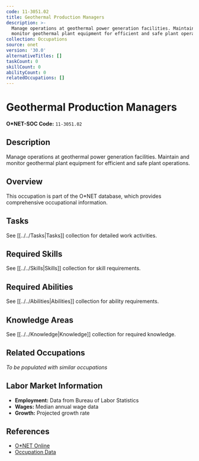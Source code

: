 ```yaml
---
code: 11-3051.02
title: Geothermal Production Managers
description: >-
  Manage operations at geothermal power generation facilities. Maintain and
  monitor geothermal plant equipment for efficient and safe plant operations.
collection: Occupations
source: onet
version: '30.0'
alternativeTitles: []
taskCount: 0
skillCount: 0
abilityCount: 0
relatedOccupations: []
---
```

# Geothermal Production Managers

**O*NET-SOC Code:** `11-3051.02`

## Description

Manage operations at geothermal power generation facilities. Maintain and monitor geothermal plant equipment for efficient and safe plant operations.

## Overview

This occupation is part of the O*NET database, which provides comprehensive occupational information.

## Tasks

See [[../../Tasks|Tasks]] collection for detailed work activities.

## Required Skills

See [[../../Skills|Skills]] collection for skill requirements.

## Required Abilities

See [[../../Abilities|Abilities]] collection for ability requirements.

## Knowledge Areas

See [[../../Knowledge|Knowledge]] collection for required knowledge.

## Related Occupations

*To be populated with similar occupations*

## Labor Market Information

- **Employment:** Data from Bureau of Labor Statistics
- **Wages:** Median annual wage data
- **Growth:** Projected growth rate

## References

- [O*NET Online](https://www.onetonline.org/link/summary/11-3051.02)
- [Occupation Data](https://www.onetcenter.org/)
